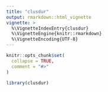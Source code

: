 ```yaml
---
title: "clusdur"
output: rmarkdown::html_vignette
vignette: >
  %\VignetteIndexEntry{clusdur}
  %\VignetteEngine{knitr::rmarkdown}
  %\VignetteEncoding{UTF-8}
---
```


```r
knitr::opts_chunk$set(
  collapse = TRUE,
  comment = "#>"
)
```

```r
library(clusdur)
```
